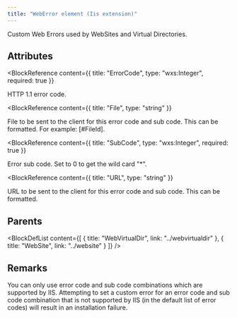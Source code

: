 ```yaml
---
title: "WebError element (Iis extension)"
---
```



Custom Web Errors used by WebSites and Virtual Directories.


## Attributes

<BlockWrapper>

  <BlockReference
    content={{
      title: "ErrorCode",
      type: "wxs:Integer",
      required: true
    }}
  >
  HTTP 1.1 error code.
  </BlockReference>

  <BlockReference
    content={{
      title: "File",
      type: "string"
    }}
  >
  File to be sent to the client for this error code and sub code. This can be formatted. For example: [#FileId].
  </BlockReference>

  <BlockReference
    content={{
      title: "SubCode",
      type: "wxs:Integer",
      required: true
    }}
  >
  Error sub code. Set to 0 to get the wild card "*".
  </BlockReference>

  <BlockReference
    content={{
      title: "URL",
      type: "string"
    }}
  >
  URL to be sent to the client for this error code and sub code. This can be formatted.
  </BlockReference>

</BlockWrapper>


## Parents

<BlockDefList content={[
    {
      title: "WebVirtualDir",
      link: "../webvirtualdir"
    },
    {
      title: "WebSite",
      link: "../website"
    }
  ]}
/>

## Remarks

You can only use error code and sub code combinations which are supported by IIS. Attempting to set a custom error for
 an error code and sub code combination that is not supported by IIS (in the default list of error codes) will result in
 an installation failure.